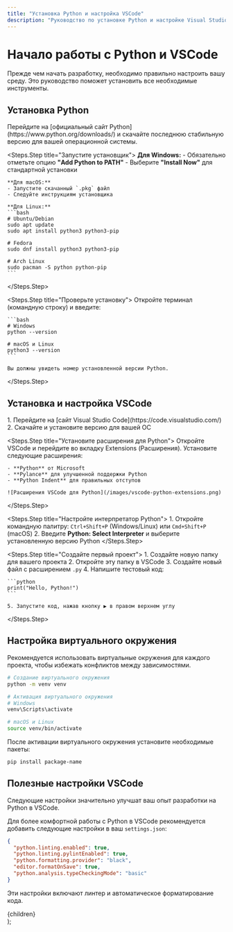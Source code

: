 ```yaml
---
title: "Установка Python и настройка VSCode"
description: "Руководство по установке Python и настройке Visual Studio Code для разработки"
---
```



# Начало работы с Python и VSCode

<Callout type="info" title="Важно">
  Прежде чем начать разработку, необходимо правильно настроить вашу среду. Это
  руководство поможет установить все необходимые инструменты.
</Callout>

## Установка Python

<Steps>
  <Steps.Step title="Скачайте установщик Python">
    Перейдите на [официальный сайт Python](https://www.python.org/downloads/) и скачайте последнюю стабильную версию для вашей операционной системы.
  </Steps.Step>
  
  <Steps.Step title="Запустите установщик">
    **Для Windows:**
    - Обязательно отметьте опцию **"Add Python to PATH"**
    - Выберите **"Install Now"** для стандартной установки

    **Для macOS:**
    - Запустите скачанный `.pkg` файл
    - Следуйте инструкциям установщика

    **Для Linux:**
    ```bash
    # Ubuntu/Debian
    sudo apt update
    sudo apt install python3 python3-pip

    # Fedora
    sudo dnf install python3 python3-pip

    # Arch Linux
    sudo pacman -S python python-pip
    ```

  </Steps.Step>
  
  <Steps.Step title="Проверьте установку">
    Откройте терминал (командную строку) и введите:

    ```bash
    # Windows
    python --version

    # macOS и Linux
    python3 --version
    ```

    Вы должны увидеть номер установленной версии Python.

  </Steps.Step>
</Steps>

## Установка и настройка VSCode

<Steps>
  <Steps.Step title="Установите VSCode">
    1. Перейдите на [сайт Visual Studio Code](https://code.visualstudio.com/)
    2. Скачайте и установите версию для вашей ОС
  </Steps.Step>
  
  <Steps.Step title="Установите расширения для Python">
    Откройте VSCode и перейдите во вкладку Extensions (Расширения). Установите следующие расширения:

    - **Python** от Microsoft
    - **Pylance** для улучшенной поддержки Python
    - **Python Indent** для правильных отступов

    ![Расширения VSCode для Python](/images/vscode-python-extensions.png)

  </Steps.Step>
  
  <Steps.Step title="Настройте интерпретатор Python">
    1. Откройте командную палитру: `Ctrl+Shift+P` (Windows/Linux) или `Cmd+Shift+P` (macOS)
    2. Введите **Python: Select Interpreter** и выберите установленную версию Python
  </Steps.Step>
  
  <Steps.Step title="Создайте первый проект">
    1. Создайте новую папку для вашего проекта
    2. Откройте эту папку в VSCode
    3. Создайте новый файл с расширением `.py`
    4. Напишите тестовый код:

    ```python
    print("Hello, Python!")
    ```

    5. Запустите код, нажав кнопку ▶️ в правом верхнем углу

  </Steps.Step>
</Steps>

## Настройка виртуального окружения

<Callout type="warning" title="Лучшие практики">
  Рекомендуется использовать виртуальные окружения для каждого проекта, чтобы
  избежать конфликтов между зависимостями.
</Callout>

```bash
# Создание виртуального окружения
python -m venv venv

# Активация виртуального окружения
# Windows
venv\Scripts\activate

# macOS и Linux
source venv/bin/activate
```

После активации виртуального окружения установите необходимые пакеты:

```bash
pip install package-name
```

## Полезные настройки VSCode

<Callout type="success" title="Совет">
  Следующие настройки значительно улучшат ваш опыт разработки на Python в
  VSCode.
</Callout>

Для более комфортной работы с Python в VSCode рекомендуется добавить следующие настройки в ваш `settings.json`:

```json
{
  "python.linting.enabled": true,
  "python.linting.pylintEnabled": true,
  "python.formatting.provider": "black",
  "editor.formatOnSave": true,
  "python.analysis.typeCheckingMode": "basic"
}
```

Эти настройки включают линтер и автоматическое форматирование кода.

  <div className="tutorial-content">{children}</div>
);
